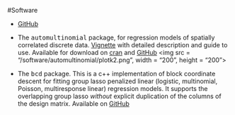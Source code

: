#Software

* [GitHub](https://github.com/stephenberg)

* The <tt>automultinomial</tt> package, for regression models of spatially correlated discrete data.  [Vignette](/software/automultinomial/vignette.pdf) with detailed description and guide to use. Available for download on 
[cran](https://cran.r-project.org/web/packages/automultinomial/index.html) and   [GitHub](https://github.com/stephenberg/automultinomial) <img src = "/software/automultinomial/plotk2.png", width = "200", height = "200"> 

* The <tt>bcd</tt> package. This is a c++ implementation of block coordinate descent for fitting group lasso penalized linear (logistic, multinomial, Poisson, multiresponse linear) regression models. It supports the overlapping group lasso *without* explicit duplication of the columns of the design matrix. Available on [GitHub](https://github.com/stephenberg/automultinomial)